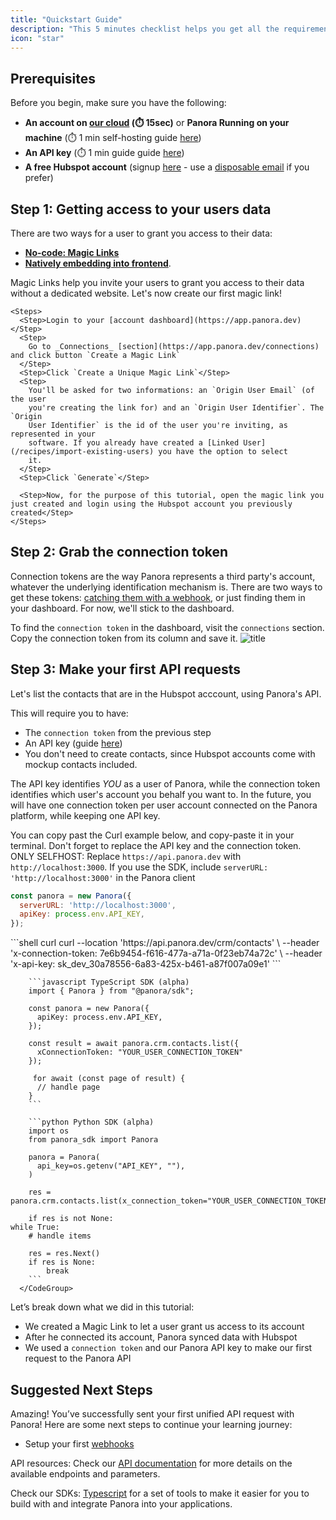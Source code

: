 ```yaml
---
title: "Quickstart Guide"
description: "This 5 minutes checklist helps you get all the requirements to start adding integrations to your product. "
icon: "star"
---
```


## **Prerequisites**

Before you begin, make sure you have the following:

- **An account on [our cloud](https://app.panora.dev) (⏱️ 15sec)** or **Panora Running on your machine** (⏱️ 1 min self-hosting guide [here](/open-source/self_hosting/guide))
- **An API key** (⏱️ 1 min guide guide [here](/core-concepts/auth#learn-how-to-generate-your-api-keys))
- **A free Hubspot account** (signup [here](https://app.hubspot.com/signup-hubspot/crm) - use a [disposable email](https://temp-mail.org/en/) if you prefer)

## **Step 1: Getting access to your users data**

There are two ways for a user to grant you access to their data: 
- [**No-code: Magic Links**](/core-concepts/magic-links)  
- [**Natively embedding into frontend**](/recipes/embed-catalog).

Magic Links help you invite your users to grant you access to their data without a dedicated website. 
Let's now create our first magic link!


    <Steps>
      <Step>Login to your [account dashboard](https://app.panora.dev)</Step>
      <Step>
        Go to _Connections_ [section](https://app.panora.dev/connections) and click button `Create a Magic Link`
      </Step>
      <Step>Click `Create a Unique Magic Link`</Step>
      <Step>
        You'll be asked for two informations: an `Origin User Email` (of the user
        you're creating the link for) and an `Origin User Identifier`. The `Origin
        User Identifier` is the id of the user you're inviting, as represented in your
        software. If you already have created a [Linked User](/recipes/import-existing-users) you have the option to select
        it.
      </Step>
      <Step>Click `Generate`</Step>

      <Step>Now, for the purpose of this tutorial, open the magic link you just created and login using the Hubspot account you previously created</Step>
    </Steps>

## Step 2: Grab the connection token

Connection tokens are the way Panora represents a third party's account, whatever the underlying identification mechanism is.
There are two ways to get these tokens: [catching them with a webhook](/recipes/catch-connection-token), or just finding them in your dashboard. For now, we'll stick to the dashboard.

To find the `connection token` in the dashboard, visit the `connections` section. Copy the connection token from its column and save it.
![title](/images/connections_screen.png)

## **Step 3: Make your first  API requests**

Let's list the contacts that are in the Hubspot acccount, using Panora's API.

This will require you to have: 
- The `connection token` from the previous step
- An API key (guide [here](/core-concepts/auth#learn-how-to-generate-your-api-keys))
- You don't need to create contacts, since Hubspot accounts come with mockup contacts included.

The API key identifies _YOU_ as a user of Panora, while the connection token identifies which user's account you behalf you want to. In the future, you will have one connection token per user account connected on the Panora platform, while keeping one API key.

You can copy past the Curl example below, and copy-paste it in your terminal. Don't forget to replace the API key and the connection token.
<Note>
  ONLY SELFHOST:
  Replace `https://api.panora.dev` with `http://localhost:3000`.
  If you use the SDK, include `serverURL: 'http://localhost:3000'` in the Panora client
  ```javascript
  const panora = new Panora({
    serverURL: 'http://localhost:3000',
    apiKey: process.env.API_KEY,
  });
  ```
</Note>
      <CodeGroup>
         ```shell curl
        curl --location 'https://api.panora.dev/crm/contacts' \
--header 'x-connection-token: 7e6b9454-f616-477a-a71a-0f23eb74a72c' \
--header 'x-api-key: sk_dev_30a78556-6a83-425x-b461-a87f007a09e1'
        ```

        ```javascript TypeScript SDK (alpha)
        import { Panora } from "@panora/sdk";

        const panora = new Panora({
          apiKey: process.env.API_KEY,
        });

        const result = await panora.crm.contacts.list({
          xConnectionToken: "YOUR_USER_CONNECTION_TOKEN"
        });

         for await (const page of result) {
          // handle page
        }
        ```

        ```python Python SDK (alpha)
        import os
        from panora_sdk import Panora

        panora = Panora(
          api_key=os.getenv("API_KEY", ""),
        )

        res = panora.crm.contacts.list(x_connection_token="YOUR_USER_CONNECTION_TOKEN")

        if res is not None:
    while True:
        # handle items

        res = res.Next()
        if res is None:
            break
        ```
      </CodeGroup>

Let’s break down what we did in this tutorial:


- We created a Magic Link to let a user grant us access to its account
- After he connected its account, Panora synced data with Hubspot
- We used a `connection token` and our Panora API key to make our first request to the Panora API

## Suggested Next Steps

Amazing! You’ve successfully sent your first unified API request with Panora! Here are some next steps to continue your learning journey:

- Setup your first [webhooks](/webhooks/overview)

API resources:
Check our [API documentation](/api-reference/introduction) for more details on the available endpoints and parameters.

Check our SDKs: [Typescript](/backend-sdk/typescript) for a set of tools to make it easier for you to build with and integrate Panora into your applications.
